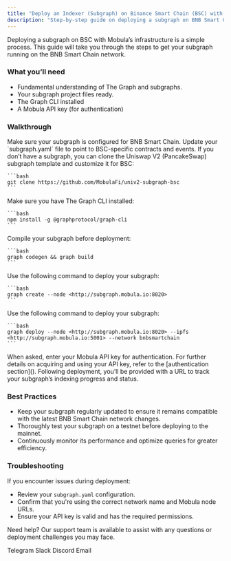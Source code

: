 ```yaml
---
title: "Deploy an Indexer (Subgraph) on Binance Smart Chain (BSC) with The Graph"
description: "Step-by-step guide on deploying a subgraph on BNB Smart Chain using using The Graph for optimized blockchain data indexing."
---
```


Deploying a subgraph on BSC with Mobula’s infrastructure is a simple process. This guide will take you through the steps to get your subgraph running on the BNB Smart Chain network.

### What you’ll need

- Fundamental understanding of The Graph and subgraphs.
- Your subgraph project files ready.
- The Graph CLI installed
- A Mobula API key (for authentication)

### Walkthrough

<Steps>
  <Step title="Prepare Your Subgraph">
    Make sure your subgraph is configured for BNB Smart Chain. Update your `subgraph.yaml` file to point to BSC-specific contracts and events. If you don’t have a subgraph, you can clone the Uniswap V2 (PancakeSwap) subgraph template and customize it for BSC:

    ```bash
    git clone https://github.com/MobulaFi/univ2-subgraph-bsc
    ```
  </Step>

  <Step title="Install Dependencies">
    Make sure you have The Graph CLI installed:

    ```bash
    npm install -g @graphprotocol/graph-cli
    ```
  </Step>

  <Step title="Build Your Subgraph">
    Compile your subgraph before deployment:

    ```bash
    graph codegen && graph build
    ```
  </Step>

  <Step title="Create the Subgraph">
    Use the following command to deploy your subgraph:

    ```bash
    graph create --node <http://subgraph.mobula.io:8020>
    ```
  </Step>

  <Step title="Deploy to Mobula's BNB Smart Chain Node">
    Use the following command to deploy your subgraph:

    ```bash
    graph deploy --node <http://subgraph.mobula.io:8020> --ipfs <http://subgraph.mobula.io:5001> --network bnbsmartchain
    ```
  </Step>

  <Step title="Authenticate">
    When asked, enter your Mobula API key for authentication. For further details on acquiring and using your API key, refer to the [authentication section](<https://docs.mobula.io/indexing-stream/authentification>).
  </Step>

  <Step title="Monitor Deployment">
    Following deployment, you’ll be provided with a URL to track your subgraph’s indexing progress and status.
  </Step>
</Steps>

### Best Practices

- Keep your subgraph regularly updated to ensure it remains compatible with the latest BNB Smart Chain network changes.
- Thoroughly test your subgraph on a testnet before deploying to the mainnet.
- Continuously monitor its performance and optimize queries for greater efficiency.

### Troubleshooting

If you encounter issues during deployment:

- Review your `subgraph.yaml` configuration.
- Confirm that you're using the correct network name and Mobula node URLs.
- Ensure your API key is valid and has the required permissions.

Need help? Our support team is available to assist with any questions or deployment challenges you may face.

<CardGroup>
  <Card title="Support" icon="Telegram" href="<https://t.me/MobulaPartnerBot?start=Mobula_API_Support_Key>">Telegram</Card>
  <Card title="Support" icon="Slack" href="<https://join.slack.com/t/mobulaapi/shared_invite/zt-29zrrpjnl-I0tyD73sy7zKy8q~KLL3Ug>">Slack</Card>
  <Card title="Support" icon="Discord" href="<https://discord.gg/JVT7xKm3AD>">Discord</Card>
  <Card title="Email Support" icon="envelope" href="mailto:contact@mobulalabs.org">Email</Card>
</CardGroup>
